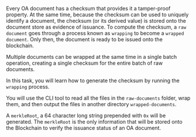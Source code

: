 Every OA document has a checksum that provides it a tamper-proof property. At the same time, because the checksum can be used to uniquely identify a document, the checksum (or its derived value) is stored onto the document store as evidence of issuance. To compute the checksum, a `raw document` goes through a process known as `wrapping` to become a `wrapped document`. Only then, the document is ready to be issued onto the blockchain.

Multiple documents can be wrapped at the same time in a single batch operation, creating a single checksum for the entire batch of raw documents. 

In this task, you will learn how to generate the checksum by running the `wrapping` process.

You will use the CLI tool to read all the files in the `raw-documents` folder, wrap them, and then output the files in another directory `wrapped-documents`.

A `merkleRoot`, a 64 character long string prepended with `0x` will be generated. The `merkleRoot` is the only information that will be stored onto the Blockchain to verify the issuance status of an OA document.